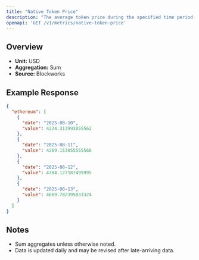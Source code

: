 ```yaml
---
title: "Native Token Price"
description: "The average token price during the specified time period for the native asset of that chain."
openapi: 'GET /v1/metrics/native-token-price'
---
```


## Overview

- **Unit:** USD
- **Aggregation:** Sum
- **Source:** Blockworks



## Example Response

```json
{
  "ethereum": [
    {
      "date": "2025-08-10",
      "value": 4224.313993055562
    },
    {
      "date": "2025-08-11",
      "value": 4269.153055555566
    },
    {
      "date": "2025-08-12",
      "value": 4384.127187499995
    },
    {
      "date": "2025-08-13",
      "value": 4669.782395833324
    }
  ]
}
```

## Notes
- Sum aggregates unless otherwise noted.
- Data is updated daily and may be revised after late-arriving data.

